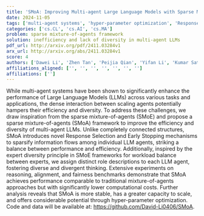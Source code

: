 ```yaml
---
title: 'SMoA: Improving Multi-agent Large Language Models with Sparse Mixture-of-Agents'
date: 2024-11-05
tags: ['multi-agent systems', 'hyper-parameter optimization', 'Response Selection', 'expert diversity', 'Large Language Models', 'Early Stopping', 'fairness benchmarks', 'workload balance', 'alignment benchmarks', 'computational costs', 'sparse mixture-of-agents', 'diversity', 'efficiency', 'reasoning benchmarks']
categories: ['cs.CL', 'cs.AI', 'cs.MA']
problem: sparse mixture-of-agents framework
solution: inefficiency and lack of diversity in multi-agent LLMs
pdf_url: http://arxiv.org/pdf/2411.03284v1
arx_url: http://arxiv.org/abs/2411.03284v1
score: 4
authors: ['Dawei Li', 'Zhen Tan', 'Peijia Qian', 'Yifan Li', 'Kumar Satvik Chaudhary', 'Lijie Hu', 'Jiayi Shen']
affiliations_aligned: ['', '', '', '', '', '', '']
affiliations: ['']
---
```



While multi-agent systems have been shown to significantly enhance the performance of Large Language Models (LLMs) across various tasks and applications, the dense interaction between scaling agents potentially hampers their efficiency and diversity. To address these challenges, we draw inspiration from the sparse mixture-of-agents (SMoE) and propose a sparse mixture-of-agents (SMoA) framework to improve the efficiency and diversity of multi-agent LLMs. Unlike completely connected structures, SMoA introduces novel Response Selection and Early Stopping mechanisms to sparsify information flows among individual LLM agents, striking a balance between performance and efficiency. Additionally, inspired by the expert diversity principle in SMoE frameworks for workload balance between experts, we assign distinct role descriptions to each LLM agent, fostering diverse and divergent thinking. Extensive experiments on reasoning, alignment, and fairness benchmarks demonstrate that SMoA achieves performance comparable to traditional mixture-of-agents approaches but with significantly lower computational costs. Further analysis reveals that SMoA is more stable, has a greater capacity to scale, and offers considerable potential through hyper-parameter optimization. Code and data will be available at: https://github.com/David-Li0406/SMoA.